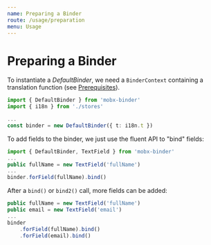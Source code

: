 ```yaml
---
name: Preparing a Binder
route: /usage/preparation
menu: Usage
---
```


# Preparing a Binder

To instantiate a *DefaultBinder*, we need a `BinderContext` containing a translation function (see [Prerequisites](prerequisites)).

``` typescript
import { DefaultBinder } from 'mobx-binder'
import { i18n } from './stores'

...
const binder = new DefaultBinder({ t: i18n.t })
```

To add fields to the binder, we just use the fluent API to "bind" fields:

``` typescript
import { DefaultBinder, TextField } from 'mobx-binder'
...
public fullName = new TextField('fullName')
...
binder.forField(fullName).bind()
```

After a `bind()` or `bind2()` call, more fields can be added:

``` typescript
public fullName = new TextField('fullName')
public email = new TextField('email')
...
binder
    .forField(fullName).bind()
    .forField(email).bind()
```
